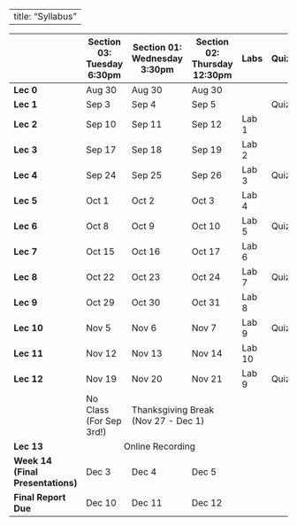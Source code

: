 
---
title: "Syllabus"
---

```{=html}
<style>
.tbl-divider td:nth-child(-3) {
    border-right: 2px solid darkgrey;
}
</style>
<table class="tbl-divider">
<colgroup>
    <col span="1" style="width: 8%;">
    <col span="1" style="width: 12%;">
    <col span="1" style="width: 12%;">
    <col span="1" style="width: 12%;">
    <col span="1" style="width: 12%;">
    <col span="1" style="width: 12%;">
    <col span="1" style="width: 12%;">
</colgroup>
<thead>
<tr>
    <th></th>
    <th>Section 03: Tuesday 6:30pm</th>
    <th>Section 01: Wednesday 3:30pm</th>
    <th>Section 02: Thursday 12:30pm</th>
    <th>Labs</th>
    <th>Quizzes</th>
    <th>HW</th>
</tr>
</thead>
<tbody>
<tr>
    <td><b>Lec 0</b></td>
    <td>Aug 30</td>
    <td>Aug 30</td>
    <td>Aug 30</td>
    <td></td>
    <td></td>
    <td></td>
</tr>
<tr>
    <td><b>Lec 1</b></td>
    <td>Sep 3</td>
    <td>Sep 4</td>
    <td>Sep 5</td>
    <td></td>
    <td>Quiz 0</td>
    <td></td>
</tr>
<tr>
    <td><b>Lec 2</b></td>
    <td>Sep 10</td>
    <td>Sep 11</td>
    <td>Sep 12</td>
    <td>Lab 1</td>
    <td></td>
    <td></td>
</tr>
<tr>
    <td><b>Lec 3</b></td>
    <td>Sep 17</td>
    <td>Sep 18</td>
    <td>Sep 19</td>
    <td>Lab 2</td>
    <td></td>
    <td>HW1</td>
</tr>
<tr>
    <td><b>Lec 4</b></td>
    <td>Sep 24</td>
    <td>Sep 25</td>
    <td>Sep 26</td>
    <td>Lab 3</td>
    <td>Quiz 1</td>
    <td></td>
</tr>
<tr>
    <td><b>Lec 5</b></td>
    <td>Oct 1</td>
    <td>Oct 2</td>
    <td>Oct 3</td>
    <td>Lab 4</td>
    <td></td>
    <td>HW2</td>
</tr>
<tr>
    <td><b>Lec 6</b></td>
    <td>Oct 8</td>
    <td>Oct 9</td>
    <td>Oct 10</td>
    <td>Lab 5</td>
    <td>Quiz 2</td>
    <td></td>
</tr>
<tr>
    <td><b>Lec 7</b></td>
    <td>Oct 15</td>
    <td>Oct 16</td>
    <td>Oct 17</td>
    <td>Lab 6</td>
    <td></td>
    <td>HW3</td>
</tr>
<tr>
    <td><b>Lec 8</b></td>
    <td>Oct 22</td>
    <td>Oct 23</td>
    <td>Oct 24</td>
    <td>Lab 7</td>
    <td>Quiz 3</td>
    <td></td>
</tr>
<tr>
    <td><b>Lec 9</b></td>
    <td>Oct 29</td>
    <td>Oct 30</td>
    <td>Oct 31</td>
    <td>Lab 8</td>
    <td></td>
    <td>HW4</td>
</tr>
<tr>
    <td><b>Lec 10</b></td>
    <td>Nov 5</td>
    <td>Nov 6</td>
    <td>Nov 7</td>
    <td>Lab 9</td>
    <td>Quiz 4</td>
    <td></td>
</tr>
<tr>
    <td><b>Lec 11</b></td>
    <td>Nov 12</td>
    <td>Nov 13</td>
    <td>Nov 14</td>
    <td>Lab 10</td>
    <td></td>
    <td>HW5</td>
</tr>
<tr>
    <td><b>Lec 12</b></td>
    <td>Nov 19</td>
    <td>Nov 20</td>
    <td>Nov 21</td>
    <td>Lab 9</td>
    <td>Quiz 4</td>
    <td></td>
</tr>
<tr>
    <td></td>
    <td>No Class (For Sep 3rd!)</td>
    <td colspan="2">Thanksgiving Break (Nov 27 - Dec 1)</td>
    <td></td>
    <td></td>
</tr>
<tr>
    <td><b>Lec 13</b></td>
    <td colspan="3" align="center">Online Recording</td>
    <td></td>
    <td></td>
    <td></td>
</tr>
<tr>
    <td><b>Week 14 (Final Presentations)</b></td>
    <td>Dec 3</td>
    <td>Dec 4</td>
    <td>Dec 5</td>
    <td></td>
    <td></td>
    <td></td>
</tr>
<tr>
    <td><b>Final Report Due</b></td>
    <td>Dec 10</td>
    <td>Dec 11</td>
    <td>Dec 12</td>
    <td></td>
    <td></td>
    <td></td>
</tr>
</tbody>
</table>
```